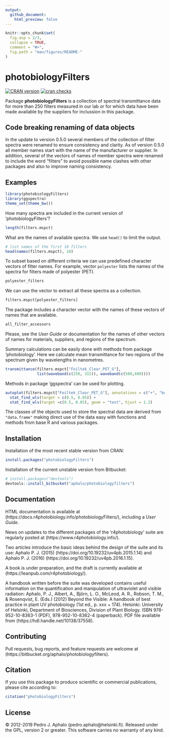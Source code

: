 ```yaml
---
output:
  github_document:
    html_preview: false
---
```


```r
knitr::opts_chunk$set(
  fig.asp = 2/3,
  collapse = TRUE,
  comment = "#>",
  fig.path = "man/figures/README-"
)
```

# photobiologyFilters

[![CRAN version](https://www.r-pkg.org/badges/version-last-release/photobiologyFilters)](https://cran.r-project.org/package=photobiologyFilters) 
[![cran checks](https://cranchecks.info/badges/worst/photobiologyFilters)](https://cran.r-project.org/web/checks/check_results_photobiologyFilters.html)

Package **photobiologyFilters** is a collection of spectral transmittance data for more than 250 filters measured in our lab or for which data have been made available by the suppliers for inclussion in this package.

## Code breaking renaming of data objects

In the update to version 0.5.0 several members of the collection of filter spectra were
renamed to ensure consistency and clarity. As of version 0.5.0 all member names
start with the name of the manufacturer or supplier. In addition, several of the vectors
of names of member spectra were renamed to include the word "filters" to avoid possible
name clashes with other packages and also to improve naming consistency.

## Examples

```r
library(photobiologyFilters)
library(ggspectra)
theme_set(theme_bw())
```

How many spectra are included in the current version of 'photobiologyFilters'?

```r
length(filters.mspct)
```

What are the names of available spectra. We use `head()` to limit the output.

```r
# list names of the first 10 filters
head(names(filters.mspct), 10)
```

To subset based on different criteria we can use predefined character vectors of filter names. For example, vector `polyester` lists the names of the spectra for filters made of polyester (PET). 

```r
polyester_filters
```

We can use the vector to extract all these spectra as a collection.

```r
filters.mspct[polyester_filters]
```

The package includes a character vector with the names of these vectors of names that are available.

```r
all_filter_accessors
```

Please, see the _User Guide_ or documentation
for the names of other vectors of names for materials, suppliers, and regions of
the spectrum.

Summary calculations can be easily done with methods from package 'photobiology'. Here we calculate mean transmittance for two regions of the spectrum given by wavelengths in nanometres.

```r
transmittance(filters.mspct["Foiltek_Clear_PET_G"], 
              list(waveband(c(250, 315)), waveband(c(500,600))))
```

Methods in package 'ggspectra' can be used for plotting.

```r
autoplot(filters.mspct["Foiltek_Clear_PET_G"], annotations = c("+", "boundaries")) +
  stat_find_wls(target = c(0.5, 0.05)) +
  stat_find_wls(target =c(0.5, 0.05), geom = "text", hjust = 1.2)
```

The classes of the objects used to store the spectral data are derived from `"data.frame"` making direct use of the data easy with functions and methods 
from base R and various packages.

## Installation

Installation of the most recent stable version from CRAN:

```r
install.packages("photobiologyFilters")
```

Installation of the current unstable version from Bitbucket:

```r
# install.packages("devtools")
devtools::install_bitbucket("aphalo/photobiologyfilters")
```

## Documentation 

HTML documentation is available at (https://docs.r4photobiology.info/photobiologyFilters/), including a _User Guide_.

News on updates to the different packages of the 'r4photobiology' suite are regularly posted at (https://www.r4photobiology.info/).

Two articles introduce the basic ideas behind the design of the suite and its use:
Aphalo P. J. (2015) (https://doi.org/10.19232/uv4pb.2015.1.14) and Aphalo P. J. (2016)  (https://doi.org/10.19232/uv4pb.2016.1.15).

A book is under preparation, and the draft is currently available at (https://leanpub.com/r4photobiology/).

A handbook written before the suite was developed contains useful information on the quantification and manipulation of ultraviolet and visible radiation:
Aphalo, P. J., Albert, A., Björn, L. O., McLeod, A. R., Robson, T. M., & Rosenqvist, E. (Eds.) (2012) Beyond the Visible: A handbook of best practice in plant UV photobiology (1st ed., p. xxx + 174). Helsinki: University of Helsinki, Department of Biosciences, Division of Plant Biology. ISBN 978-952-10-8363-1 (PDF), 978-952-10-8362-4 (paperback). PDF file available from (https://hdl.handle.net/10138/37558).

## Contributing

Pull requests, bug reports, and feature requests are welcome at (https://bitbucket.org/aphalo/photobiologyfilters).

## Citation

If you use this package to produce scientific or commercial publications, please cite according to:

```r
citation("photobiologyFilters")
```

## License

© 2012-2019 Pedro J. Aphalo (pedro.aphalo@helsinki.fi). Released under the GPL, version 2 or greater. This software carries no warranty of any kind.

